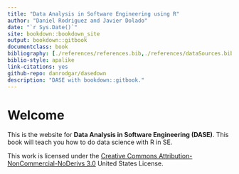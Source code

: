 ```yaml
--- 
title: "Data Analysis in Software Engineering using R"
author: "Daniel Rodriguez and Javier Dolado"
date: "`r Sys.Date()`"
site: bookdown::bookdown_site
output: bookdown::gitbook
documentclass: book
bibliography: [./references/references.bib,./references/dataSources.bib,./references/RandStatistics.bib]
biblio-style: apalike
link-citations: yes
github-repo: danrodgar/dasedown
description: "DASE with bookdown::gitbook."
---
```


# Welcome {-}

This is the website for __Data Analysis in Software Engineering (DASE)__. This book will teach you how to do data science with R in SE. 

This work is licensed under the [Creative Commons Attribution-NonCommercial-NoDerivs 3.0](http://creativecommons.org/licenses/by-nc-nd/3.0/us/) United States License. 

